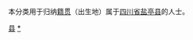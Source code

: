{{Catnav|頁面分類|各種主題的頁面分類|依中国各省来作的分类|各地中国人|四川人|绵阳人}}
{{Catnav|頁面分類|人物|各國人物|中国人|各地中国人|四川人|绵阳人}}

本分类用于归纳[[籍贯|籍贯]]（出生地）属于[[四川省|四川省]][[盐亭县|盐亭县]]的人士。

[[Category:绵阳人|县]]
[[Category:盐亭县|*]]